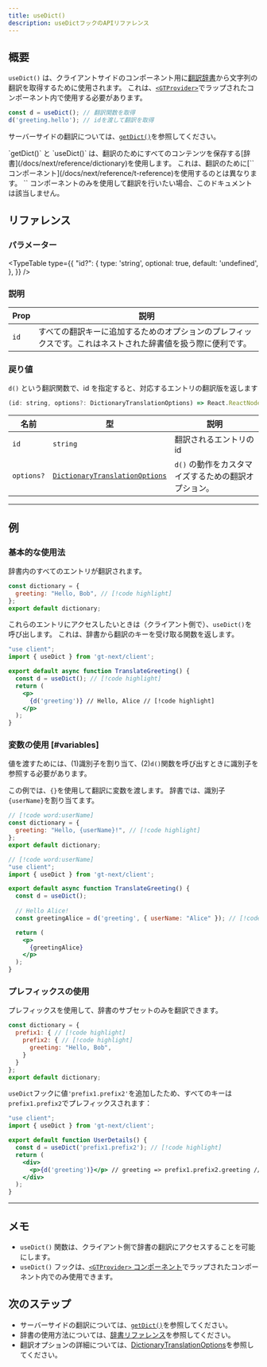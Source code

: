 ```yaml
---
title: useDict()
description: useDictフックのAPIリファレンス
---
```


## 概要

`useDict()` は、クライアントサイドのコンポーネント用に[翻訳辞書](/docs/next/reference/dictionary)から文字列の翻訳を取得するために使用されます。
これは、[`<GTProvider>`](/docs/next/api/components/gtprovider)でラップされたコンポーネント内で使用する必要があります。

```jsx
const d = useDict(); // 翻訳関数を取得
d('greeting.hello'); // idを渡して翻訳を取得
```

サーバーサイドの翻訳については、[`getDict()`](/docs/next/api/dictionary/getDict)を参照してください。

<Callout>
  `getDict()` と `useDict()` は、翻訳のためにすべてのコンテンツを保存する[辞書](/docs/next/reference/dictionary)を使用します。
  これは、翻訳のために[`<T>` コンポーネント](/docs/next/reference/t-reference)を使用するのとは異なります。
  `<T>` コンポーネントのみを使用して翻訳を行いたい場合、このドキュメントは該当しません。
</Callout>

## リファレンス

### パラメーター

<TypeTable
  type={{
    "id?": {
        type: 'string',
        optional: true,
        default: 'undefined',
    },
  }}
/>

### 説明

| Prop | 説明 |
| ---- | ----------- |
| `id` | すべての翻訳キーに追加するためのオプションのプレフィックスです。これはネストされた辞書値を扱う際に便利です。|

### 戻り値

`d()` という翻訳関数で、id を指定すると、対応するエントリの翻訳版を返します

```jsx
(id: string, options?: DictionaryTranslationOptions) => React.ReactNode
```

| 名前                  | 型 | 説明                                                                 |
|-----------------------|--|-----------------------------------------------------------------------------|
| `id`             | `string` | 翻訳されるエントリの id                                     |
| `options?`            | [`DictionaryTranslationOptions`](/docs/react/api/types/DictionaryTranslationOptions) | `d()` の動作をカスタマイズするための翻訳オプション。 |

---

## 例

### 基本的な使用法
辞書内のすべてのエントリが翻訳されます。

```jsx title="dictionary.jsx" copy
const dictionary = {
  greeting: "Hello, Bob", // [!code highlight]
};
export default dictionary;
```

これらのエントリにアクセスしたいときは（クライアント側で）、`useDict()`を呼び出します。
これは、辞書から翻訳のキーを受け取る関数を返します。

```jsx title="TranslateGreeting.jsx" copy
"use client";
import { useDict } from 'gt-next/client';

export default async function TranslateGreeting() {
  const d = useDict(); // [!code highlight]
  return (
    <p>
      {d('greeting')} // Hello, Alice // [!code highlight]
    </p>
  );
}
```

### 変数の使用 [#variables]
値を渡すためには、(1)識別子を割り当て、(2)`d()`関数を呼び出すときに識別子を参照する必要があります。

この例では、`{}`を使用して翻訳に変数を渡します。
辞書では、識別子`{userName}`を割り当てます。

```jsx title="dictionary.jsx" copy
// [!code word:userName]
const dictionary = {
  greeting: "Hello, {userName}!", // [!code highlight]
};
export default dictionary;
```

```jsx title="src/server/TranslateGreeting.jsx" copy
// [!code word:userName]
"use client";
import { useDict } from 'gt-next/client';

export default async function TranslateGreeting() {
  const d = useDict();
  
  // Hello Alice!
  const greetingAlice = d('greeting', { userName: "Alice" }); // [!code highlight]

  return (
    <p>
      {greetingAlice}
    </p>
  );
}
```

### プレフィックスの使用

プレフィックスを使用して、辞書のサブセットのみを翻訳できます。
```jsx  title="dictionary.jsx" copy
const dictionary = {
  prefix1: { // [!code highlight]
    prefix2: { // [!code highlight]
      greeting: "Hello, Bob",
    }
  }
};
export default dictionary;
```
`useDict`フックに値`'prefix1.prefix2'`を追加したため、すべてのキーは`prefix1.prefix2`でプレフィックスされます：
```jsx title="UserDetails.jsx" copy
"use client";
import { useDict } from 'gt-next/client';

export default function UserDetails() {
  const d = useDict('prefix1.prefix2'); // [!code highlight]
  return (
    <div>
      <p>{d('greeting')}</p> // greeting => prefix1.prefix2.greeting // [!code highlight]
    </div>
  );
}
```
--- 
## メモ
 * `useDict()` 関数は、クライアント側で辞書の翻訳にアクセスすることを可能にします。
 * `useDict()` フックは、[`<GTProvider>` コンポーネント](/docs/next/api/components/gtprovider)でラップされたコンポーネント内でのみ使用できます。

## 次のステップ
 * サーバーサイドの翻訳については、[`getDict()`](/docs/next/api/dictionary/getDict)を参照してください。
 * 辞書の使用方法については、[辞書リファレンス](/docs/next/reference/dictionary)を参照してください。
 * 翻訳オプションの詳細については、[DictionaryTranslationOptions](/docs/next/api/types/DictionaryTranslationOptions)を参照してください。